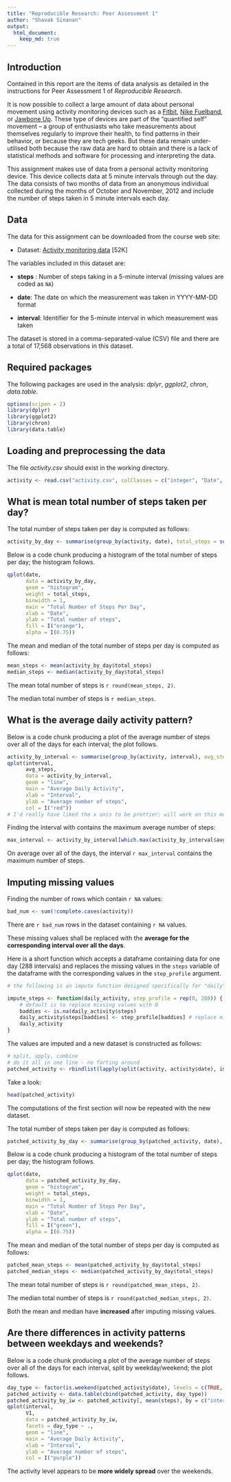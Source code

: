 ```yaml
---
title: "Reproducible Research: Peer Assessment 1"
author: "Shavak Sinanan"
output: 
  html_document:
    keep_md: true
---
```


## Introduction

Contained in this report are the items of data analysis as detailed in the instructions for Peer Assessment 1 of *Reproducible Research*.

It is now possible to collect a large amount of data about personal movement using activity monitoring devices such as a [Fitbit](http://www.fitbit.com), [Nike Fuelband](http://www.nike.com/us/en_us/c/nikeplus-fuelband), or [Jawbone Up](https://jawbone.com/up). These type of devices are part of the "quantified self" movement -- a group of enthusiasts who take measurements about themselves regularly to improve their health, to find patterns in their behavior, or because they are tech geeks. But these data remain under-utilised both because the raw data are hard to obtain and there is a lack of statistical methods and software for processing and interpreting the data.

This assignment makes use of data from a personal activity monitoring device. This device collects data at 5 minute intervals through out the day. The data consists of two months of data from an anonymous individual collected during the months of October and November, 2012 and include the number of steps taken in 5 minute intervals each day.

## Data

The data for this assignment can be downloaded from the course web
site:

* Dataset: [Activity monitoring data](https://d396qusza40orc.cloudfront.net/repdata%2Fdata%2Factivity.zip) [52K]

The variables included in this dataset are:

+ **steps** : Number of steps taking in a 5-minute interval (missing
    values are coded as `NA`)

+ **date**: The date on which the measurement was taken in YYYY-MM-DD
    format

+ **interval**: Identifier for the 5-minute interval in which
    measurement was taken

The dataset is stored in a comma-separated-value (CSV) file and there are a total of 17,568 observations in this dataset.

## Required packages

The following packages are used in the analysis: *dplyr*, *ggplot2*, *chron*, *data.table*.

```r
options(scipen = 2)
library(dplyr)
library(ggplot2)
library(chron)
library(data.table)
```

## Loading and preprocessing the data

The file *activity.csv* should exist in the working directory.

```r
activity <- read.csv("activity.csv", colClasses = c("integer", "Date", "integer")) # date is in YYYY-MM-DD format
```

## What is mean total number of steps taken per day?

The total number of steps taken per day is computed as follows:

```r
activity_by_day <- summarise(group_by(activity, date), total_steps = sum(steps, na.rm = TRUE))
```

Below is a code chunk producing a histogram of the total number of steps per day; the histogram follows.

```r
qplot(date,
      data = activity_by_day,
      geom = "histogram",
      weight = total_steps,
      binwidth = 1,
      main = "Total Number of Steps Per Day",
      xlab = "Date",
      ylab = "Total number of steps",
      fill = I("orange"),
      alpha = I(0.75))
```

The mean and median of the total number of steps per day is computed as follows:

```r
mean_steps <- mean(activity_by_day$total_steps)
median_steps <- median(activity_by_day$total_steps)
```

The mean total number of steps is `r round(mean_steps, 2)`.

The median total number of steps is `r median_steps`.

## What is the average daily activity pattern?

Below is a code chunk producing a plot of the average number of steps over all of the days for each interval; the plot follows.

```r
activity_by_interval <- summarise(group_by(activity, interval), avg_steps = mean(steps, na.rm = TRUE))
qplot(interval,
      avg_steps,
      data = activity_by_interval,
      geom = "line",
      main = "Average Daily Activity",
      xlab = "Interval",
      ylab = "Average number of steps",
      col = I("red"))
# I'd really have liked the x axis to be prettier; will work on this more if I have some time
```

Finding the interval with contains the maximum average number of steps:

```r
max_interval <- activity_by_interval[which.max(activity_by_interval$avg_steps), 1]
```

On average over all of the days, the interval `r max_interval` contains the maximum number of steps.

## Imputing missing values

Finding the number of rows which contain ```r NA``` values:

```r
bad_num <- sum(!complete.cases(activity))
```

There are ```r bad_num``` rows in the dataset containing ```r NA``` values.

These missing values shall be replaced with the **average for the corresponding interval over all the days**.

Here is a short function which accepts a dataframe containing data for one day (288 intervals) and replaces the missing values in the `steps` variable of the dataframe with the corresponding values in the `step_profile` argument.

```r
# the following is an impute function designed specifically for "daily" subsets of the master dataset

impute_steps <- function(daily_activity, step_profile = rep(0, 288)) {
    # default is to replace missing values with 0
    baddies <- is.na(daily_activity$steps)
    daily_activity$steps[baddies] <- step_profile[baddies] # replace missing values and keep the rest
    daily_activity
}
```

The values are imputed and a new dataset is constructed as follows:

```r
# split, apply, combine
# do it all in one line - no farting around
patched_activity <- rbindlist(lapply(split(activity, activity$date), impute_steps, step_profile = activity_by_interval$avg_steps)) # replace missing values with average for the appropriate interval
```

Take a look:

```r
head(patched_activity)
```

The computations of the first section will now be repeated with the new dataset.

The total number of steps taken per day is computed as follows:

```r
patched_activity_by_day <- summarise(group_by(patched_activity, date), total_steps = sum(steps, na.rm = TRUE))
```

Below is a code chunk producing a histogram of the total number of steps per day; the histogram follows.

```r
qplot(date,
      data = patched_activity_by_day,
      geom = "histogram",
      weight = total_steps,
      binwidth = 1,
      main = "Total Number of Steps Per Day",
      xlab = "Date",
      ylab = "Total number of steps",
      fill = I("green"),
      alpha = I(0.75))
```

The mean and median of the total number of steps per day is computed as follows:

```r
patched_mean_steps <- mean(patched_activity_by_day$total_steps)
patched_median_steps <- median(patched_activity_by_day$total_steps)
```

The mean total number of steps is `r round(patched_mean_steps, 2)`.

The median total number of steps is `r round(patched_median_steps, 2)`.

Both the mean and median have **increased** after imputing missing values.

## Are there differences in activity patterns between weekdays and weekends?

Below is a code chunk producing a plot of the average number of steps over all of the days for each interval, split by weekday/weekend; the plot follows.

```r
day_type <- factor(is.weekend(patched_activity$date), levels = c(TRUE, FALSE), labels = c("weekend", "weekday"))
patched_activity <- data.table(cbind(patched_activity, day_type))
patched_activity_by_iw <- patched_activity[, mean(steps), by = c("interval", "day_type")]
qplot(interval,
      V1,
      data = patched_activity_by_iw,
      facets = day_type ~ .,
      geom = "line",
      main = "Average Daily Activity",
      xlab = "Interval",
      ylab = "Average number of steps",
      col = I("purple"))
```

The activity level appears to be **more widely spread** over the weekends.